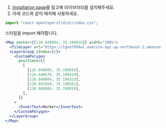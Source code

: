 
1. [Installation page](./Installation.mdx)를 참고해 라이브러리를 설치해주세요.
2. 아래 코드와 같이 배치해 사용하세요.

```javascript title="App.tsx"
import "react-openlayers7/dist/index.css";
```

스타일을 import 해야합니다.

```jsx live
<Map center={[126.840884, 35.190816]} width="100%">
  <TileLayer url="https://tgxe79f6wl.execute-api.ap-northeast-2.amazonaws.com/dev/dev-drone-square-bucket/public/1/manifold/orthomosaic_tiles/{z}/{x}/{y}.png" />
  <LayerGroup zIndex={1}>
    <CustomPolygon
      positions={[
        [
          [126.840884, 35.190816],
          [126.840676, 35.190419],
          [126.840804, 35.190333],
          [126.841068, 35.190581],
          [126.840884, 35.190816],
        ],
      ]}
    >
      <InnerText>Marker</InnerText>
    </CustomPolygon>
  </LayerGroup>
</Map>
```
